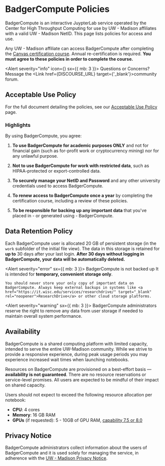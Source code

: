 
# BadgerCompute Policies

BadgerCompute is an interactive JuypterLab service operated by the Center for High Throughput Computing for use by UW - Madison affiliates with a valid UW - Madison NetID. This page lists policies for access and use.

Any UW - Madison affiliate can access BadgerCompute after completing the [Canvas certification course](/docs/hello-jupyter/#canvas-course). Annual re-certification is required.
**You must agree to these policies in order to complete the course.**

<Alert severity="info" icon={<WhatshotIcon color="info" />} sx={{ mb: 3 }}>
	<AlertTitle>Questions or Concerns?</AlertTitle>
	Message the <Link href={DISCOURSE_URL} target={'_blank'}>community forum</Link>.
</Alert>

## Acceptable Use Policy

For the full document detailing the policies, see our [Acceptable Use Policy](acceptable-use-policy) page.

### Highlights

By using BadgerCompute, you agree:

1. **To use BadgerCompute for academic purposes ONLY** and not for financial gain (such as for-profit work or cryptocurrency mining) nor for any unlawful purpose.

2. **Not to use BadgerCompute for work with restricted data**, such as HIPAA-protected or export-controlled data.

3. **To securely manage your NetID and Password** and any other university credentials used to access BadgerCompute.

4. **To renew access to BadgerCompute once a year** by completing the certification course, including a review of these policies.

5. **To be responsible for backing up any important data** that you've placed in - or generated using - BadgerCompute.

## Data Retention Policy

Each BadgerCompute user is allocated 20 GB of persistent storage (in the `work` subfolder of the initial file view).
The data in this storage is retained for **up to** 30 days after your last login.
**After 30 days without logging in BadgerCompute, your data will be automatically deleted.**

<Alert severity="error" sx={{ mb: 3 }}>
	<AlertTitle>BadgerCompute is not backed up</AlertTitle>
	It is intended for **temporary, convenient storage only**.

	You should never store your only copy of important data on BadgerCompute. Always keep external backups in systems like <a href="https://it.wisc.edu/services/researchdrive/" target="_blank" rel="noopener">ResearchDrive</a> or other cloud storage platforms.
</Alert>

<Alert severity="warning" sx={{ mb: 3 }}>
  BadgerCompute administrators reserve the right to remove any data from user storage if needed to maintain overall system performance.
</Alert>

## Availability

BadgerCompute is a shared computing platform with limited capacity, intended to serve the entire UW-Madison community.
While we strive to provide a responsive experience, during peak usage periods you may experience increased wait times when launching notebooks.

Resources on BadgerCompute are provisioned on a best-effort basis — **availability is not guaranteed**.
There are no resource reservations or service-level promises.
All users are expected to be mindful of their impact on shared capacity.

Users should not expect to exceed the following resource allocation per notebook:

* **CPU**: 4 cores
* **Memory**: 16 GB RAM
* **GPUs** (if requested): 5 - 10GB of GPU RAM, [capability 7.5 or 8.0](https://developer.nvidia.com/cuda-gpus)

## Privacy Notice

BadgerCompute administrators collect information about the users of BadgerCompute and it is used solely for managing the service, in adherence with the [UW - Madison Privacy Notice](https://www.wisc.edu/privacy-notice/).
